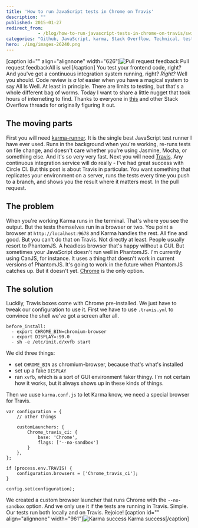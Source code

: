 ```yaml
---
title: 'How to run JavaScript tests in Chrome on Travis'
description: ""
published: 2015-01-27
redirect_from: 
            - /blog/how-to-run-javascript-tests-in-chrome-on-travis/swizec/6647
categories: "Github, JavaScript, karma, Stack Overflow, Technical, testing"
hero: ./img/images-26240.png
---
```

\[caption id=&quot;&quot; align=&quot;alignnone&quot; width=&quot;626&quot;]![Pull request feedback](./img/images-26240.png "Pull request feedback") Pull request feedbackAll is well\[/caption] You test your frontend code, right? And you&#x27;ve got a continuous integration system running, right? _Right?_ Well you should. Code review is _a lot_ easier when you have a magical system to say All Is Well. At least in principle. There are limits to testing, but that&#x27;s a whole different bag of worms. Today I want to share a little nugget that took hours of interneting to find. Thanks to everyone in [this](http://stackoverflow.com/questions/19255976/how-to-make-travis-execute-angular-tests-on-chrome-please-set-env-variable-chr) and other Stack Overflow threads for originally figuring it out.

## The moving parts

First you will need [karma-runner](http://karma-runner.github.io/0.12/index.html). It is the single best JavaScript test runner I have ever used. Runs in the background when you&#x27;re working, re-runs tests on file change, and doesn&#x27;t care whether you&#x27;re using Jasmine, Mocha, or something else. And it&#x27;s so very very fast. Next you will need [Travis](https://travis-ci.org/). Any continuous integration service will do really - I&#x27;ve had great success with Circle CI. But this post is about Travis in particular. You want something that replicates your environment on a server, runs the tests every time you push to a branch, and shows you the result where it matters most. In the pull request.

## The problem

When you&#x27;re working Karma runs in the terminal. That&#x27;s where you see the output. But the tests themselves run in a browser or two. You point a browser at `http://localhost:9678` and Karma handles the rest. All fine and good. But you can&#x27;t do that on Travis. Not directly at least. People usually resort to PhantomJS. A headless browser that&#x27;s happy without a GUI. But sometimes your JavaScript doesn&#x27;t run well in PhantomJS. I&#x27;m currently using CanJS, for instance. It uses a thing that doesn&#x27;t work in current versions of PhantomJS. It&#x27;s going to work in the future when PhantomJS catches up. But it doesn&#x27;t yet. [Chrome](http://en.wikipedia.org/wiki/Google_Chrome "Google Chrome") is the only option.

## The solution

Luckily, Travis boxes come with Chrome pre-installed. We just have to tweak our configuration to use it. First we have to use `.travis.yml` to convince the shell we&#x27;ve got a screen after all.

```
before_install:
  - export CHROME_BIN=chromium-browser
  - export DISPLAY=:99.0
  - sh -e /etc/init.d/xvfb start
```

We did three things:

- set `CHROME_BIN` as chromium-browser, because that&#x27;s what&#x27;s installed
- set up a fake `DISPLAY`
- ran `xvfb`, which is a sort of GUI environment faker thingy. I&#x27;m not certain how it works, but it always shows up in these kinds of things.

Then we uuse `karma.conf.js` to let Karma know, we need a special browser for Travis.

```
var configuration = {
    // other things

    customLaunchers: {
        Chrome_travis_ci: {
            base: 'Chrome',
            flags: ['--no-sandbox']
        }
    },
};

if (process.env.TRAVIS) {
    configuration.browsers = ['Chrome_travis_ci'];
}

config.set(configuration);
```

We created a custom browser launcher that runs Chrome with the `--no-sandbox` option. And we only use it if the tests are running in Travis. Simple. Our tests run both locally and on Travis. Rejoice! \[caption id=&quot;&quot; align=&quot;alignnone&quot; width=&quot;961&quot;]![Karma success](./img/images-26241.png "Karma success") Karma success\[/caption]